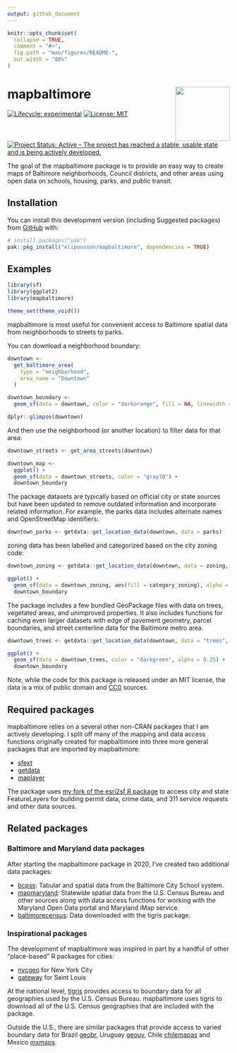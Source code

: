 ```yaml
---
output: github_document
---
```


<!-- README.md is generated from README.Rmd. Please edit that file -->

```r
knitr::opts_chunk$set(
  collapse = TRUE,
  comment = "#>",
  fig.path = "man/figures/README-",
  out.width = "80%"
)
```

# mapbaltimore <img src="man/figures/logo.png" align="right" height="123"/>

<!-- badges: start -->
[![Lifecycle: experimental](https://img.shields.io/badge/lifecycle-experimental-orange.svg)](https://lifecycle.r-lib.org/articles/stages.html#experimental)
[![License: MIT](https://img.shields.io/badge/License-MIT-yellow.svg)](https://opensource.org/licenses/MIT)
[![Project Status: Active – The project has reached a stable, usable state and is being actively developed.](https://www.repostatus.org/badges/latest/active.svg)](https://www.repostatus.org/#active)
<!-- badges: end -->

The goal of the mapbaltimore package is to provide an easy way to create maps of Baltimore neighborhoods, Council districts, and other areas using open data on schools, housing, parks, and public transit.

## Installation

You can install this development version (including Suggested packages) from [GitHub](https://github.com/) with:

``` r
# install.packages("pak")
pak::pkg_install("elipousson/mapbaltimore", dependencies = TRUE)
```

## Examples

```r
library(sf)
library(ggplot2)
library(mapbaltimore)

theme_set(theme_void())
```

mapbaltimore is most useful for convenient access to Baltimore spatial data from neighborhoods to streets to parks.

You can download a neighborhood boundary:

```r
downtown <-
  get_baltimore_area(
    type = "neighborhood",
    area_name = "Downtown"
  )

downtown_boundary <-
  geom_sf(data = downtown, color = "darkorange", fill = NA, linewidth = 0.75, linetype = "dashed")

dplyr::glimpse(downtown)
```

And then use the neighborhood (or another location) to filter data for that area:

```r
downtown_streets <- get_area_streets(downtown)

downtown_map <-
  ggplot() +
  geom_sf(data = downtown_streets, color = "gray70") +
  downtown_boundary
```

The package datasets are typically based on official city or state sources but have been updated to remove outdated information and incorporate related information. For example, the parks data includes alternate names and OpenStreetMap identifiers:

```r
downtown_parks <- getdata::get_location_data(downtown, data = parks)
```
zoning data has been labelled and categorized based on the city zoning code:

```r
downtown_zoning <- getdata::get_location_data(downtown, data = zoning, dist = 500, unit = "m")

ggplot() +
  geom_sf(data = downtown_zoning, aes(fill = category_zoning), alpha = 0.3) +
  downtown_boundary
```

The package includes a few bundled GeoPackage files with data on trees, vegetated areas, and unimproved properties. It also includes functions for caching even larger datasets with edge of pavement geometry, parcel boundaries, and street centerline data for the Baltimore metro area.

```r
downtown_trees <- getdata::get_location_data(downtown, data = "trees", package = "mapbaltimore", dist = 100, unit = "m")

ggplot() +
  geom_sf(data = downtown_trees, color = "darkgreen", alpha = 0.25) +
  downtown_boundary
```

Note, while the code for this package is released under an MIT license, the data is a mix of public domain and [CC0](https://creativecommons.org/publicdomain/zero/1.0/) sources.

## Required packages

mapbaltimore relies on a several other non-CRAN packages that I am actively developing. I split off many of the mapping and data access functions originally created for mapbaltimore into three more general packages that are imported by mapbaltimore:

-   [sfext](https://elipousson.github.io/sfext/)
-   [getdata](https://elipousson.github.io/getdata/)
-   [maplayer](https://elipousson.github.io/maplayer/)

The package uses [my fork of the esri2sf R package](https://github.com/elipousson/esri2sf/) to access city and state FeatureLayers for building permit data, crime data, and 311 service requests and other data sources.

## Related packages
### Baltimore and Maryland data packages

After starting the mapbaltimore package in 2020, I've created two additional data packages:

-   [bcpss](https://elipousson.github.io/bcpss/): Tabular and spatial data from the Baltimore City School system.
-   [mapmaryland](https://elipousson.github.io/mapmaryland/): Statewide spatial data from the U.S. Census Bureau and other sources along with data access functions for working with the Maryland Open Data portal and Maryland iMap service.
-   [baltimorecensus](https://elipousson.github.io/baltimorecensus/): Data downloaded with the tigris package.

### Inspirational packages

The development of mapbaltimore was inspired in part by a handful of other "place-based" R packages for cities:

-   [nycgeo](https://nycgeo.mattherman.info/index.html) for New York City
-   [gateway](https://github.com/slu-openGIS/gateway) for Saint Louis

At the national level, [tigris](https://github.com/walkerke/tigris) provides access to boundary data for all geographies used by the U.S. Census Bureau. mapbaltimore uses tigris to download all of the U.S. Census geographies that are included with the package.

Outside the U.S., there are similar packages that provide access to varied boundary data for Brazil [geobr](https://github.com/ipeaGIT/geobr), Uruguay [geouy](https://github.com/RichDeto/geouy), Chile [chilemapas](https://github.com/pachamaltese/chilemapas) and Mexico [mxmaps](https://github.com/diegovalle/mxmaps).
